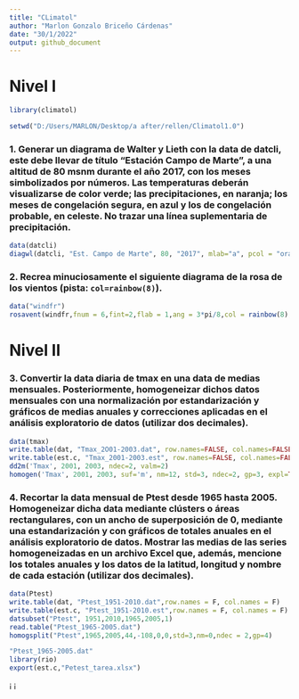 ```yaml
---
title: "CLimatol"
author: "Marlon Gonzalo Briceño Cárdenas"
date: "30/1/2022"
output: github_document
---
```

# Nivel I
```r
library(climatol)
```
```r
setwd("D:/Users/MARLON/Desktop/a after/rellen/Climatol1.0")
```
### 1. Generar un diagrama de Walter y Lieth con la data de datcli, este debe llevar de título “Estación Campo de Marte”, a una altitud de 80 msnm durante el año 2017, con los meses simbolizados por números. Las temperaturas deberán visualizarse de color verde; las precipitaciones, en naranja; los meses de congelación segura, en azul y los de congelación probable, en celeste. No trazar una línea suplementaria de precipitación.

``` r
data(datcli)  
diagwl(datcli, "Est. Campo de Marte", 80, "2017", mlab="a", pcol = "orange", tcol = "green", pfcol="sky blue", sfcol = "blue", shem=FALSE, p3line = FALSE) 
```

### 2. Recrea minuciosamente el siguiente diagrama de la rosa de los vientos (pista: `col=rainbow(8)`).
```r
data("windfr")
rosavent(windfr,fnum = 6,fint=2,flab = 1,ang = 3*pi/8,col = rainbow(8), uni = "km/s")
```

# Nivel II 
### 3. Convertir la data diaria de tmax en una data de medias mensuales. Posteriormente, homogeneizar dichos datos mensuales con una normalización por estandarización y gráficos de medias anuales y correcciones aplicadas en el análisis exploratorio de datos (utilizar dos decimales).
```r
data(tmax)
write.table(dat, "Tmax_2O01-2003.dat", row.names=FALSE, col.names=FALSE)
write.table(est.c, "Tmax_2001-2003.est", row.names=FALSE, col.names=FALSE)
dd2m('Tmax', 2001, 2003, ndec=2, valm=2)
homogen('Tmax', 2001, 2003, suf='m', nm=12, std=3, ndec=2, gp=3, expl=TRUE)
```

### 4. Recortar la data mensual de Ptest desde 1965 hasta 2005. Homogeneizar dicha data mediante clústers o áreas rectangulares, con un ancho de superposición de 0, mediante una estandarización y con gráficos de totales anuales en el análisis exploratorio de datos. Mostrar las medias de las series homogeneizadas en un archivo Excel que, además, mencione los totales anuales y los datos de la latitud, longitud y nombre de cada estación (utilizar dos decimales).
```r
data(Ptest)
write.table(dat, "Ptest_1951-2010.dat",row.names = F, col.names = F)
write.table(est.c, "Ptest_1951-2010.est",row.names = F, col.names = F)
datsubset("Ptest", 1951,2010,1965,2005,1)
read.table("Ptest_1965-2005.dat")
homogsplit("Ptest",1965,2005,44,-108,0,0,std=3,nm=0,ndec = 2,gp=4)
```

```r
"Ptest_1965-2005.dat"
library(rio)
export(est.c,"Petest_tarea.xlsx")
```
¡[](D:/Users/MARLON/Desktop/a after/rellen/excel.png)
¡[](D:/Users/MARLON/Desktop/a after/rellen/excelreult.png)


